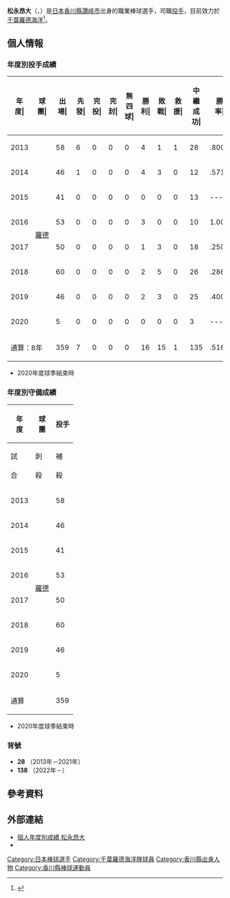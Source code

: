 {{Infobox NPB player|
|name=松永昂大|
|image=2013marines_matsunaga.jpg|
|width=300|
|position=投手|
|team=千葉羅德海洋|
|number=138|
|bats=左|
|throws=左|
|birthdate={{birth_date_and_age|1988|4|16|mf=y}}|
|birthplace={{JPN}}[[香川縣|香川縣]][[讚岐市|讚岐市]]|
|debutdate=3月29日
|debutyear=2013年
|debutteam=千葉羅德海洋
|statyear=2020年球季
|stat1label=勝投－敗投
|stat1value=16－15
|stat2label=中繼－救援
|stat2value=135－1
|stat3label=三振－四壞
|stat3value=238－124
|stat4label=防禦率
|stat4value=2.91
|teams=<nowiki></nowiki> 
* 香川縣立高松商業高等學校
* 關西國際大學
* [[千葉羅德海洋|千葉羅德海洋]](2013年－)
}}

'''松永昂大'''（{{jpn|j=松永 昂大|hg=まつなが たかひろ|rm=Matsunaga Takahiro}}，{{bd|1988年|4月16日||catIdx=Matsunaga, Takahiro}}）是[[日本|日本]][[香川縣|香川縣]][[讚岐市|讚岐市]]出身的職業棒球選手，司職[[投手|投手]]，目前效力於[[千葉羅德海洋|千葉羅德海洋]]<ref>{{cite web|url=https://baseballking.jp/ns/210312|title=ロッテのリリーフには欠かせない存在の松永昂大|publisher=ベースボールキング|date=2019-11-25|access-date=2020-11-28|archive-date=2019-12-19|archive-url=https://web.archive.org/web/20191219055717/https://baseballking.jp/ns/210312|dead-url=no}}</ref>。

== 個人情報 ==
=== 年度別投手成績 ===
{| class="wikitable" style="text-align:right; font-size:small"
|-bgcolor="#efefef"
!年<br>度|!!球<br>團|!!出<br>場|!!先<br>發|!!完<br>投|!!完<br>封|!!無<br>四<br>球|!!勝<br>利|!!敗<br>戰|!!救<br>援|!!中<br>繼<br>成<br>功|!!勝<br>率|!!打<br>者|!!投<br>球<br>局<br>數|!!被<br>安<br>打|!!被<br>全<br>壘<br>打|!!保<br>送|!!敬<br>遠|!!觸<br>身<br>球|!!三<br>振<br>數|!!暴<br>投|!!犯<br>規|!!失分|!!自<br>責<br>分|!!防<br>禦<br>率|!!WHIP
|-
|style="text-align:center;"|2013
|rowspan="8" style="text-align: center; white-space: nowrap;"|[[千葉羅德海洋|羅德]]
|58||6||0||0||0||4||1||1||28||.800||323||76.2||68||4||27||2||3||65||2||0||23||18||2.11||1.24
|-
|style="text-align: center;"|2014
|46||1||0||0||0||4||3||0||12||.571||185||41.1||48||3||16||1||5||21||2||0||17||15||3.27||1.55
|-
|style="text-align: center;"|2015
|41||0||0||0||0||0||0||0||13||----||123||29.0||24||3||13||0||4||24||1||0||13||12||3.72||1.28
|-
|style="text-align: center;"|2016
|53||0||0||0||0||3||0||0||10||1.000||173||39.0||35||0||18||1||4||27||2||0||18||15||3.46||1.36
|-
|style="text-align: center;"|2017
|50||0||0||0||0||1||3||0||18||.250||153||36.1||33||1||12||1||1||31||4||0||16||13||3.22||1.24
|-
|style="text-align: center;"|2018
|60||0||0||0||0||2||5||0||26||.286||172||40.0||40||1||18||1||2||35||0||0||15||14||3.15||1.45
|-
|style="text-align: center;"|2019
|46||0||0||0||0||2||3||0||25||.400||144||34.2||25||3||17||1||3||32||1||0||13||10||2.60||1.21
|-
|style="text-align: center;"|2020
|5||0||0||0||0||0||0||0||3||----||15||3.1||3||0||3||0||0||3||0||0||0||0||0.00||1.80
|-
!colspan="2"|通算：8年
|359||7||0||0||0||16||15||1||135||.516||1288||300.1||276||15||124||7||22||238||12||0||115||97||2.91||1.33
|}
* 2020年度球季結束時

=== 年度別守備成績 ===
{| class="wikitable" style="text-align: right; font-size: small; border-collapse:collapse; padding: 1px;"
!rowspan="2"|年<br />度!!rowspan="2"|球<br />團!!colspan="10"|投手
|-style="line-height:1.25em;"
!試<br /><br />合!!刺<br /><br />殺!!補<br /><br />殺!!失<br /><br />誤!!雙<br /><br />殺!!守<br />備<br />率
|-
|style="text-align: center;"|2013
|rowspan="8" style="text-align: center; white-space: nowrap;"|[[千葉羅德海洋|羅德]]
|58||8||11||1||1||.950
|-
|style="text-align:center;"|2014
|46||6||21||0||2||1.000
|-
|style="text-align:center;"|2015
|41||2||6||1||1||.889
|-
|style="text-align:center;"|2016
|53||0||7||2||0||.778
|-
|style="text-align:center;"|2017
|50||4||8||2||0||.857
|-
|style="text-align:center;"|2018
|60||2||10||0||1||1.000
|-
|style="text-align:center;"|2019
|46||1||9||0||0||1.000
|-
|style="text-align:center;"|2020
|5||0||0||0||0||----
|-
!colspan="2"|通算
|359||23||72||6||5||.941
|}
* 2020年度球季結束時

=== 背號 ===
* '''28''' （2013年－2021年）
* '''138''' （2022年－）

== 參考資料 ==
{{reflist}}

== 外部連結 ==
* [https://npb.jp/bis/players/01205137.html 個人年度別成績 松永昂大] {{Wayback|url=https://npb.jp/bis/players/01205137.html |date=20210203085134 }} {{ja icon}} 
* {{Baseballstats|brm=matsun000tak}}

{{千葉羅德海洋球團球員名單}}
{{DEFAULTSORT:Matsunaga, Takahiro}}
[[Category:日本棒球選手|Category:日本棒球選手]]
[[Category:千葉羅德海洋隊球員|Category:千葉羅德海洋隊球員]]
[[Category:香川縣出身人物|Category:香川縣出身人物]]
[[Category:香川縣棒球運動員|Category:香川縣棒球運動員]]